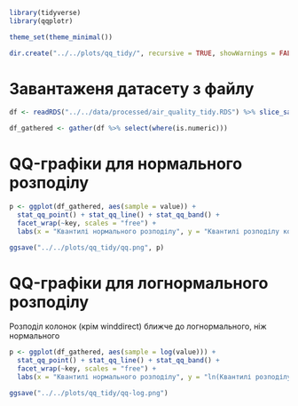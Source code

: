 ```r
library(tidyverse)
library(qqplotr)

theme_set(theme_minimal())

dir.create("../../plots/qq_tidy/", recursive = TRUE, showWarnings = FALSE)
```

# Завантаженя датасету з файлу

```r
df <- readRDS("../../data/processed/air_quality_tidy.RDS") %>% slice_sample(n=100000)
```

```r
df_gathered <- gather(df %>% select(where(is.numeric)))
```

# QQ-графіки для нормального розподілу

```r
p <- ggplot(df_gathered, aes(sample = value)) +
  stat_qq_point() + stat_qq_line() + stat_qq_band() +
  facet_wrap(~key, scales = "free") +
  labs(x = "Квантилі нормального розподілу", y = "Квантилі розподілу колонки")

ggsave("../../plots/qq_tidy/qq.png", p)
```

# QQ-графіки для логнормального розподілу

Розподіл колонок (крім winddirect) ближче до логнормального, ніж нормального

```r
p <- ggplot(df_gathered, aes(sample = log(value))) +
  stat_qq_point() + stat_qq_line() + stat_qq_band() +
  facet_wrap(~key, scales = "free") +
  labs(x = "Квантилі нормального розподілу", y = "ln(Квантилі розподілу колонки)")

ggsave("../../plots/qq_tidy/qq-log.png")
```